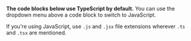 **The code blocks below use TypeScript by default.** You can use the dropdown menu above a code block to switch to JavaScript.

If you're using JavaScript, use `.js` and `.jsx` file extensions wherever `.ts` and `.tsx` are mentioned.